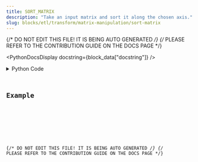 ```yaml
---
title: SORT_MATRIX
description: "Take an input matrix and sort it along the chosen axis."
slug: blocks/etl/transform/matrix-manipulation/sort-matrix
---
```


{/* DO NOT EDIT THIS FILE! IT IS BEING AUTO GENERATED */}
{/* PLEASE REFER TO THE CONTRIBUTION GUIDE ON THE DOCS PAGE */}


<PythonDocsDisplay docstring={block_data["docstring"]} />
<details>
<summary>Python Code</summary>



<Code code={pythonCode} lang="py" wrap theme="dracula" />

[Find this Flojoy Block on GitHub](https://github.com/flojoy-ai/blocks/blob/main/blocks/ETL/TRANSFORM/MATRIX_MANIPULATION/SORT_MATRIX/SORT_MATRIX.py)

</details>

## Example


<GetHelpWidget />


<AppDisplay app={app} blockName="SORT_MATRIX" client:visible />


<Example />

{/* DO NOT EDIT THIS FILE! IT IS BEING AUTO GENERATED */}
{/* PLEASE REFER TO THE CONTRIBUTION GUIDE ON THE DOCS PAGE */}

